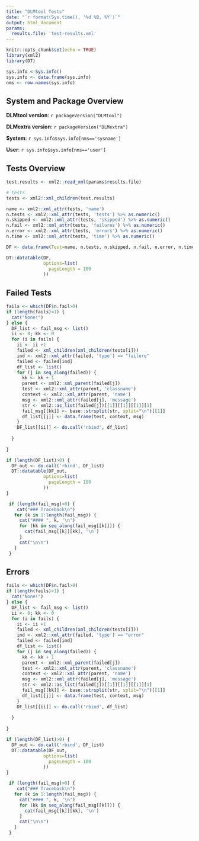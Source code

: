 ```yaml
---
title: "DLMtool Tests"
date: "`r format(Sys.time(), '%d %B, %Y')`"
output: html_document
params:
  results.file: 'test-results.xml'
---
```


```r
knitr::opts_chunk$set(echo = TRUE)
library(xml2)
library(DT)

sys.info <-Sys.info()
sys.info <- data.frame(sys.info)
nms <- row.names(sys.info)

```

## System and Package Overview

**DLMtool version**: `r packageVersion("DLMtool")`

**DLMextra version**: `r packageVersion("DLMextra")`

**System**: `r sys.info$sys.info[nms=='sysname']`

**User**: `r sys.info$sys.info[nms=='user']`

## Tests Overview

```r



test.results <- xml2::read_xml(params$results.file)

# tests
tests <- xml2::xml_children(test.results)

name <- xml2::xml_attr(tests, 'name')
n.tests <- xml2::xml_attr(tests, 'tests') %>% as.numeric()
n.skipped <- xml2::xml_attr(tests, 'skipped') %>% as.numeric()
n.fail <- xml2::xml_attr(tests, 'failures') %>% as.numeric()
n.error <- xml2::xml_attr(tests, 'errors') %>% as.numeric()
n.time <- xml2::xml_attr(tests, 'time') %>% as.numeric()

DF <- data.frame(Test=name, n.tests, n.skipped, n.fail, n.error, n.time)

DT::datatable(DF, 
              options=list(
                pageLength = 100
              ))

```


## Failed Tests

```r
fails <- which(DF$n.fail>0)
if (length(fails)<1) {
  cat("None!")
} else {
  DF_list <- fail_msg <- list()
  ii <- 0; kk <- 0 
  for (i in fails) {
    ii <- ii +1
    failed <- xml_children(xml_children(tests[i]))
    ind <- xml2::xml_attr(failed, 'type') == "failure"
    failed <- failed[ind]
    df_list <- list()
    for (j in seq_along(failed)) {
      kk <- kk + 1
      parent <- xml2::xml_parent(failed[j])
      test <- xml2::xml_attr(parent, 'classname')
      context <- xml2::xml_attr(parent, 'name')
      msg <- xml2::xml_attr(failed[j], 'message')
      str <- xml2::as_list(failed[j])[[1]][[1]][[1]][1]
      fail_msg[[kk]] <- base::strsplit(str, split="\n")[[1]]
      df_list[[j]] <- data.frame(test, context, msg)
    }
    DF_list[[ii]] <- do.call('rbind', df_list)
    
  }
  
}

```

```r
if (length(DF_list)>0) {
  DF_out <- do.call('rbind', DF_list)
  DT::datatable(DF_out, 
              options=list(
                pageLength = 100
              ))
}

```

```r
 if (length(fail_msg)>0) {
    cat("### Traceback\n")
   for (k in 1:length(fail_msg)) {
     cat("#### ", k, '\n')
     for (kk in seq_along(fail_msg[[k]])) {
       cat(fail_msg[[k]][kk], '\n')
     }
     cat("\n\n")
   }
 }

```


## Errors 

```r
fails <- which(DF$n.fail>0)
if (length(fails)<1) {
  cat("None!")
} else {
  DF_list <- fail_msg <- list()
  ii <- 0; kk <- 0 
  for (i in fails) {
    ii <- ii +1
    failed <- xml_children(xml_children(tests[i]))
    ind <- xml2::xml_attr(failed, 'type') == "error"
    failed <- failed[ind]
    df_list <- list()
    for (j in seq_along(failed)) {
      kk <- kk + 1
      parent <- xml2::xml_parent(failed[j])
      test <- xml2::xml_attr(parent, 'classname')
      context <- xml2::xml_attr(parent, 'name')
      msg <- xml2::xml_attr(failed[j], 'message')
      str <- xml2::as_list(failed[j])[[1]][[1]][[1]][1]
      fail_msg[[kk]] <- base::strsplit(str, split="\n")[[1]]
      df_list[[j]] <- data.frame(test, context, msg)
    }
    DF_list[[ii]] <- do.call('rbind', df_list)
    
  }
  
}

```

```r
if (length(DF_list)>0) {
  DF_out <- do.call('rbind', DF_list)
  DT::datatable(DF_out, 
              options=list(
                pageLength = 100
              ))
}

```

```r
 if (length(fail_msg)>0) {
    cat("### Traceback\n")
   for (k in 1:length(fail_msg)) {
     cat("#### ", k, '\n')
     for (kk in seq_along(fail_msg[[k]])) {
       cat(fail_msg[[k]][kk], '\n')
     }
     cat("\n\n")
   }
 }

```